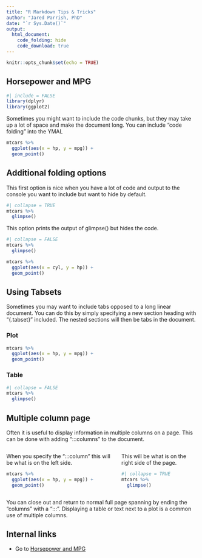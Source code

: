 ---
title: "R Markdown Tips & Tricks"
author: "Jared Parrish, PhD"
date: "`r Sys.Date()`"
output: 
  html_document:
    code_folding: hide
    code_download: true
---

```{r setup, include=FALSE}
knitr::opts_chunk$set(echo = TRUE)
```


## Horsepower and MPG {#custom-id1}  

```{r}
#| include = FALSE
library(dplyr)
library(ggplot2)
```

Sometimes you might want to include the code chunks, but they may take up a lot of space and 
make the document long. You can include "code folding" into the YMAL

```{r}
mtcars %>% 
  ggplot(aes(x = hp, y = mpg)) +
  geom_point()
```


## Additional folding options  
This first option is nice when you have a lot of code and output to the console you want
to include but want to hide by default.
```{r}
#| collapse = TRUE
mtcars %>% 
  glimpse()
```
This option prints the output of glimpse() but hides the code.
```{r}
#| collapse = FALSE
mtcars %>% 
  glimpse()

mtcars %>%
  ggplot(aes(x = cyl, y = hp)) +
  geom_point()
```

## Using Tabsets {.tabset}    
Sometimes you may want to include tabs opposed to a long linear document. You can do this 
by simply specifying a new section heading with "{.tabset}" included. The nested sections will then be tabs in the document.  

### Plot 
```{r}
mtcars %>% 
  ggplot(aes(x = hp, y = mpg)) +
  geom_point()
```

### Table

```{r}
#| collapse = FALSE
mtcars %>% 
  glimpse()
```

## Multiple column page  

Often it is useful to display information in multiple columns on a page. This can be done with adding ":::columns" to the document.

::: columns
::: column
When you specify the ":::column" this will be what is on the left side.  

```{r}
mtcars %>%
  ggplot(aes(x = hp, y = mpg)) +
  geom_point()
```

:::

::: column
This will be what is on the right side of the page.  
```{r}
#| collapse = TRUE
mtcars %>%
  glimpse()
```
:::
:::

You can close out and return to normal full page spanning by ending the "columns" with a ":::". Displaying a table or text next to a plot is a common use of multiple columns.  

## Internal links  


* Go to [Horsepower and MPG](#custom-id1)


